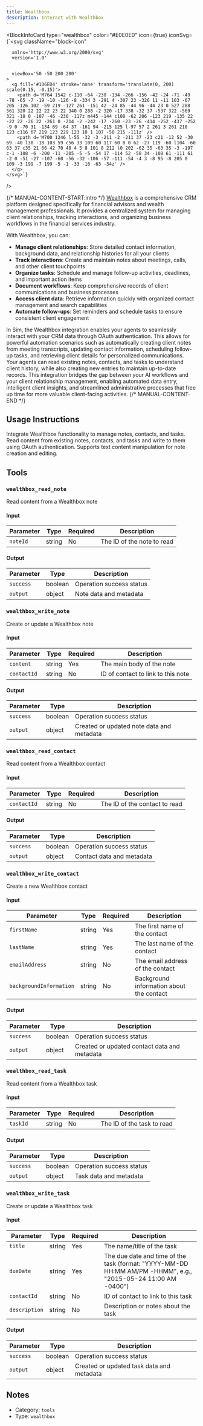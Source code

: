 ```yaml
---
title: Wealthbox
description: Interact with Wealthbox
---
```



<BlockInfoCard 
  type="wealthbox"
  color="#E0E0E0"
  icon={true}
  iconSvg={`<svg className="block-icon"
      
      xmlns='http://www.w3.org/2000/svg'
      version='1.0'
      
      
      viewBox='50 -50 200 200'
    >
      <g fill='#106ED4' stroke='none' transform='translate(0, 200) scale(0.15, -0.15)'>
        <path d='M764 1542 c-110 -64 -230 -134 -266 -156 -42 -24 -71 -49 -78 -65 -7 -19 -10 -126 -8 -334 3 -291 4 -307 23 -326 11 -11 103 -67 205 -126 102 -59 219 -127 261 -151 42 -24 85 -44 96 -44 23 0 527 288 561 320 22 22 22 23 22 340 0 288 -2 320 -17 338 -32 37 -537 322 -569 321 -18 0 -107 -46 -230 -117z m445 -144 c108 -62 206 -123 219 -135 22 -22 22 -26 22 -261 0 -214 -2 -242 -17 -260 -23 -26 -414 -252 -437 -252 -9 0 -70 31 -134 69 -64 37 -161 94 -215 125 l-97 57 2 261 3 261 210 123 c116 67 219 123 229 123 10 1 107 -50 215 -111z' />
        <path d='M700 1246 l-55 -32 -3 -211 -2 -211 37 -23 c21 -12 52 -30 69 -40 l30 -18 103 59 c56 33 109 60 117 60 8 0 62 -27 119 -60 l104 -60 63 37 c35 21 66 42 70 48 4 5 8 101 8 212 l0 202 -62 35 -63 35 -3 -197 c-1 -108 -6 -200 -11 -205 -5 -5 -54 17 -114 52 -58 34 -108 61 -111 61 -2 0 -51 -27 -107 -60 -56 -32 -106 -57 -111 -54 -4 3 -8 95 -8 205 0 109 -3 199 -7 199 -5 -1 -33 -16 -63 -34z' />
      </g>
    </svg>`}
/>

{/* MANUAL-CONTENT-START:intro */}
[Wealthbox](https://www.wealthbox.com/) is a comprehensive CRM platform designed specifically for financial advisors and wealth management professionals. It provides a centralized system for managing client relationships, tracking interactions, and organizing business workflows in the financial services industry.

With Wealthbox, you can:

- **Manage client relationships**: Store detailed contact information, background data, and relationship histories for all your clients
- **Track interactions**: Create and maintain notes about meetings, calls, and other client touchpoints
- **Organize tasks**: Schedule and manage follow-up activities, deadlines, and important action items
- **Document workflows**: Keep comprehensive records of client communications and business processes
- **Access client data**: Retrieve information quickly with organized contact management and search capabilities
- **Automate follow-ups**: Set reminders and schedule tasks to ensure consistent client engagement

In Sim, the Wealthbox integration enables your agents to seamlessly interact with your CRM data through OAuth authentication. This allows for powerful automation scenarios such as automatically creating client notes from meeting transcripts, updating contact information, scheduling follow-up tasks, and retrieving client details for personalized communications. Your agents can read existing notes, contacts, and tasks to understand client history, while also creating new entries to maintain up-to-date records. This integration bridges the gap between your AI workflows and your client relationship management, enabling automated data entry, intelligent client insights, and streamlined administrative processes that free up time for more valuable client-facing activities.
{/* MANUAL-CONTENT-END */}


## Usage Instructions

Integrate Wealthbox functionality to manage notes, contacts, and tasks. Read content from existing notes, contacts, and tasks and write to them using OAuth authentication. Supports text content manipulation for note creation and editing.



## Tools

### `wealthbox_read_note`

Read content from a Wealthbox note

#### Input

| Parameter | Type | Required | Description |
| --------- | ---- | -------- | ----------- |
| `noteId` | string | No | The ID of the note to read |

#### Output

| Parameter | Type | Description |
| --------- | ---- | ----------- |
| `success` | boolean | Operation success status |
| `output` | object | Note data and metadata |

### `wealthbox_write_note`

Create or update a Wealthbox note

#### Input

| Parameter | Type | Required | Description |
| --------- | ---- | -------- | ----------- |
| `content` | string | Yes | The main body of the note |
| `contactId` | string | No | ID of contact to link to this note |

#### Output

| Parameter | Type | Description |
| --------- | ---- | ----------- |
| `success` | boolean | Operation success status |
| `output` | object | Created or updated note data and metadata |

### `wealthbox_read_contact`

Read content from a Wealthbox contact

#### Input

| Parameter | Type | Required | Description |
| --------- | ---- | -------- | ----------- |
| `contactId` | string | No | The ID of the contact to read |

#### Output

| Parameter | Type | Description |
| --------- | ---- | ----------- |
| `success` | boolean | Operation success status |
| `output` | object | Contact data and metadata |

### `wealthbox_write_contact`

Create a new Wealthbox contact

#### Input

| Parameter | Type | Required | Description |
| --------- | ---- | -------- | ----------- |
| `firstName` | string | Yes | The first name of the contact |
| `lastName` | string | Yes | The last name of the contact |
| `emailAddress` | string | No | The email address of the contact |
| `backgroundInformation` | string | No | Background information about the contact |

#### Output

| Parameter | Type | Description |
| --------- | ---- | ----------- |
| `success` | boolean | Operation success status |
| `output` | object | Created or updated contact data and metadata |

### `wealthbox_read_task`

Read content from a Wealthbox task

#### Input

| Parameter | Type | Required | Description |
| --------- | ---- | -------- | ----------- |
| `taskId` | string | No | The ID of the task to read |

#### Output

| Parameter | Type | Description |
| --------- | ---- | ----------- |
| `success` | boolean | Operation success status |
| `output` | object | Task data and metadata |

### `wealthbox_write_task`

Create or update a Wealthbox task

#### Input

| Parameter | Type | Required | Description |
| --------- | ---- | -------- | ----------- |
| `title` | string | Yes | The name/title of the task |
| `dueDate` | string | Yes | The due date and time of the task \(format: "YYYY-MM-DD HH:MM AM/PM -HHMM", e.g., "2015-05-24 11:00 AM -0400"\) |
| `contactId` | string | No | ID of contact to link to this task |
| `description` | string | No | Description or notes about the task |

#### Output

| Parameter | Type | Description |
| --------- | ---- | ----------- |
| `success` | boolean | Operation success status |
| `output` | object | Created or updated task data and metadata |



## Notes

- Category: `tools`
- Type: `wealthbox`
